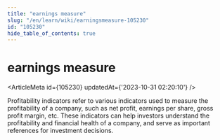 ```yaml
---
title: "earnings measure"
slug: "/en/learn/wiki/earningsmeasure-105230"
id: "105230"
hide_table_of_contents: true
---
```



<Breadcrumbs current="earnings measure" />

# earnings measure

<ArticleMeta id={105230} updatedAt={'2023-10-31 02:20:10'} />
<div className='border-solid border-b border-t-0 my-4 border-[var(--ifm-color-gray-300)]' />

Profitability indicators refer to various indicators used to measure the profitability of a company, such as net profit, earnings per share, gross profit margin, etc. These indicators can help investors understand the profitability and financial health of a company, and serve as important references for investment decisions.
